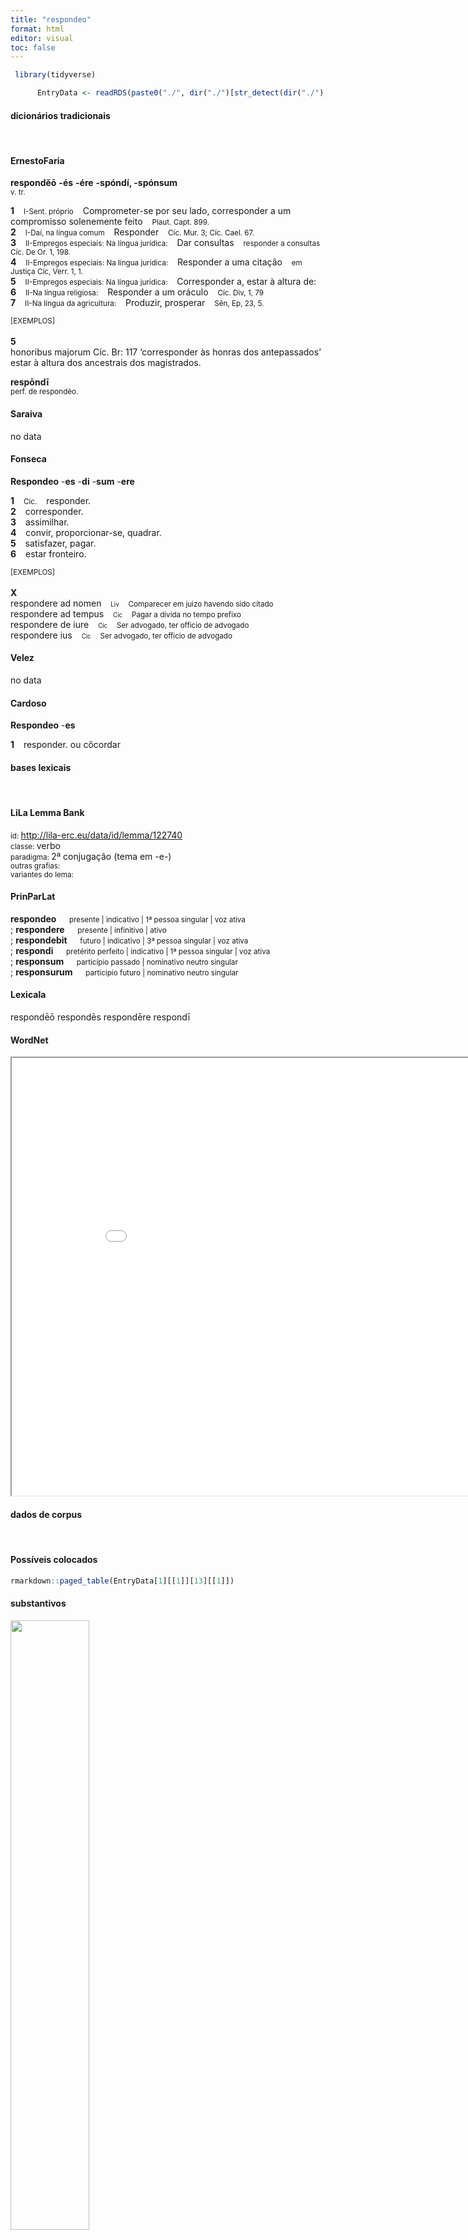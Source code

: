 ```yaml
---
title: "respondeo"
format: html
editor: visual
toc: false
---
```



```r
 library(tidyverse) 

      EntryData <- readRDS(paste0("./", dir("./")[str_detect(dir("./"), "_xx114-101-115-112-111-110-100-101-111xx_.rds")]))

```


#### dicionários tradicionais

&emsp;




::: panel-tabset

#### ErnestoFaria

<b>respondĕō</b> <b>-és</b> <b>-ére</b> <b>-spóndí, -spónsum</b> <br> <small>v. tr.</small> <br> <small></small>   <p> <b>1</b> &ensp; <small>I-Sent. próprio</small> &ensp; Comprometer-se por seu lado, corresponder a um compromisso solenemente feito &ensp; <small>Plaut. Capt. 899.</small> <br> <b>2</b> &ensp; <small>I-Daí, na língua comum</small> &ensp; Responder &ensp; <small>Cíc. Mur. 3; Cíc. Cael. 67.</small> <br> <b>3</b> &ensp; <small>II-Empregos especiais: Na língua jurídica:</small> &ensp; Dar consultas &ensp; <small>responder a consultas Cíc. De Or. 1, 198.</small> <br> <b>4</b> &ensp; <small>II-Empregos especiais: Na língua jurídica:</small> &ensp; Responder a uma citação &ensp; <small>em Justiça Cíc, Verr. 1, 1.</small> <br> <b>5</b> &ensp; <small>II-Empregos especiais: Na língua jurídica:</small> &ensp; Corresponder a, estar à altura de: &ensp; <small></small> <br> <b>6</b> &ensp; <small>II-Na língua religiosa:</small> &ensp; Responder a um oráculo &ensp; <small>Cíc. Div, 1, 79</small> <br> <b>7</b> &ensp; <small>II-Na língua da agricultura:</small> &ensp; Produzir, prosperar &ensp; <small>Sên, Ep, 23, 5.</small> </p>   <p><small>[EXEMPLOS]</small><br> <br><b>5</b><br>honoribus majorum Cíc. Br: 117 ‘corresponder às honras dos antepassados’ estar à altura dos ancestrais dos magistrados. </p> 
 <b>respōndī</b> <br> <small>perf. de respondèo.</small> <br> <small></small>




#### Saraiva

no data




#### Fonseca

<b>Respondeo</b> -<b>es</b> -<b>di</b> -<b>sum</b> -<b>ere</b>   <p> <b>1</b> &ensp; <small>Cic.</small> &ensp; responder. <br> <b>2</b> &ensp; corresponder. <br> <b>3</b> &ensp; assimilhar. <br> <b>4</b> &ensp; convir, proporcionar-se, quadrar. <br> <b>5</b> &ensp; satisfazer, pagar. <br> <b>6</b> &ensp; estar fronteiro. </p>   <p><small>[EXEMPLOS]</small><br> <br><b>X</b><br>respondere ad nomen &ensp; <small><small>Liv</small></small> &ensp; <small>Comparecer em juizo havendo sido citado</small> <br> respondere ad tempus &ensp; <small><small>Cic</small></small> &ensp; <small>Pagar a divida no tempo prefixo</small> <br> respondere de iure &ensp; <small><small>Cic</small></small> &ensp; <small>Ser advogado, ter officio de advogado</small> <br> respondere ius &ensp; <small><small>Cic</small></small> &ensp; <small>Ser advogado, ter officio de advogado</small> </p>




#### Velez

no data




#### Cardoso

<b>Respondeo</b> -<b>es</b>   <p> <b>1</b> &ensp; responder. ou cõcordar </p>


:::



#### bases lexicais

&emsp;






::: panel-tabset

#### LiLa Lemma Bank

<small> id: </small> <a href=' http://lila-erc.eu/data/id/lemma/122740 ' target="_blank"> http://lila-erc.eu/data/id/lemma/122740 </a> <br>
<small> classe: </small> verbo    <br>
<small> paradigma: </small> 2ª conjugação (tema em -e-) <br>
<small> outras grafias: </small>  <br>
<small> variantes do lema: </small>  <br>





#### PrinParLat

<b> respondeo </b>&emsp;<small> presente | indicativo | 1ª pessoa singular | voz ativa </small><br>
; <b> respondere </b>&emsp;<small> presente | infinitivo | ativo </small><br>
; <b> respondebit </b>&emsp;<small> futuro | indicativo | 3ª pessoa singular | voz ativa </small><br>
; <b> respondi </b>&emsp;<small> pretérito perfeito | indicativo | 1ª pessoa singular | voz ativa </small><br>
; <b> responsum </b>&emsp;<small> particípio passado | nominativo neutro singular </small><br>
; <b> responsurum </b>&emsp;<small> particípio futuro | nominativo neutro singular </small><br>





#### Lexicala

respondēō 
 respondēs 
 respondēre 
 respondī




#### WordNet

<iframe width='900' height='700' src='Media/Tree__xx114-101-115-112-111-110-100-101-111xx__sem_type_lexemes_pt.html'>

</iframe>


:::



#### dados de corpus

&emsp;




::: panel-tabset

#### Possíveis colocados

```r

rmarkdown::paged_table(EntryData[1][[1]][13][[1]])

```


#### substantivos

![](./Media/wordcloud__xx114-101-115-112-111-110-100-101-111xx__BY_collocate_scoreSUBST.webp){width=50% fig-alt='This chart plots collocate by scoreSUBST, for the headword respondeo here are all the values plotted: collocate: primum; scoreSUBST: 0. collocate: ita; scoreSUBST: 0. collocate: ille; scoreSUBST: 0'}




#### adjetivos

![](./Media/wordcloud__xx114-101-115-112-111-110-100-101-111xx__BY_collocate_scoreADJ.webp){width=50% fig-alt='This chart plots collocate by scoreADJ, for the headword respondeo here are all the values plotted: collocate: primum; scoreADJ: 0. collocate: ita; scoreADJ: 0. collocate: ille; scoreADJ: 0'}




#### verbos

![](./Media/wordcloud__xx114-101-115-112-111-110-100-101-111xx__BY_collocate_scoreVERBO.webp){width=50% fig-alt='This chart plots collocate by scoreVERBO, for the headword respondeo here are all the values plotted: collocate: primum; scoreVERBO: 0. collocate: ita; scoreVERBO: 0. collocate: ille; scoreVERBO: 0'}




#### advérbios

![](./Media/wordcloud__xx114-101-115-112-111-110-100-101-111xx__BY_collocate_scoreADV.webp){width=50% fig-alt='This chart plots collocate by scoreADV, for the headword respondeo here are all the values plotted: collocate: primum; scoreADV: 2. collocate: ita; scoreADV: 2. collocate: ille; scoreADV: 0'}




#### preposições e conjunções

![](./Media/wordcloud__xx114-101-115-112-111-110-100-101-111xx__BY_collocate_scoreFUNC.webp){width=50% fig-alt='This chart plots collocate by scoreFUNC, for the headword respondeo here are all the values plotted: collocate: primum; scoreFUNC: 0. collocate: ita; scoreFUNC: 0. collocate: ille; scoreFUNC: 0'}


:::



::: panel-tabset

#### ExemplosTraduzidos

<p> <b>Respondit</b> ille : <br> <small> Phaed.1.22 <br> Respondeu aquele. <small> [JDD] </small> </small> </p>
; <p> <b>respondent</b> illae praetoris in eo loco seruos esse uisos <br> <small> Cic.Ver.2.4.100.11 <br> Elas respondem que tinham sido vistos escravos do pretor nesse local. <small> [JDD] </small> </small> </p>
; <p> nondum de mea sententia dico impudentiae primum <b>respondebo</b> tuae <br> <small> Cic.Dom.4 <br> Não falo ainda acerca de minha opinião; reponderei primeiro ao teu descaramento. <small> [JDD] </small> </small> </p>
; <p> itaque ego seueritati tuae ita ut oportet <b>respondere</b> non audeo <br> <small> Cic.Cael.30 <br> E assim eu não ouso responder à tua severidade como convinha. <small> [JDD, de outra edição] </small> </small> </p>





#### Frequência por autor

![](./Media/barchart__xx114-101-115-112-111-110-100-101-111xx__lemma_BY_author_Frequencies.webp){width=50% fig-alt='This charts plots the frequency of lemma by author_Frequencies. The Phaedrus subcorpus registers the highest normalized frequency, with the value of 12.15 and an absolute frequency of 8. The Vergilius subcorpus follows, with a normalized frequency of 1.93 and an absolute frequency of 1. the subcorpus with the least normalized frequency is Ovidius with the normalized value of 0 and an absolute freqeuncy of 0. here are all the values: subcorpus: Caesar ; normalized frequency: 13 ; absolute frequency: 4.90973638492333. subcorpus: Cicero ; normalized frequency: 95 ; absolute frequency: 5.91811816301612. subcorpus: Horatius ; normalized frequency: 6 ; absolute frequency: 5.32812361246781. subcorpus: Ovidius ; normalized frequency: 0 ; absolute frequency: 0. subcorpus: Phaedrus ; normalized frequency: 8 ; absolute frequency: 12.1451343555488. subcorpus: Sallustius ; normalized frequency: 2 ; absolute frequency: 1.85511548093869. subcorpus: Seneca ; normalized frequency: 9 ; absolute frequency: 1.67969989361901. subcorpus: Suetonius ; normalized frequency: 0 ; absolute frequency: 0. subcorpus: Tacitus ; normalized frequency: 1 ; absolute frequency: 3.43288705801579. subcorpus: Vergilius ; normalized frequency: 1 ; absolute frequency: 1.93050193050193. subcorpus: Hieronymus ; normalized frequency: 5 ; absolute frequency: 11.2334306897326'}




#### Frequência por gênero

![](./Media/barchart__xx114-101-115-112-111-110-100-101-111xx__lemma_BY_genre_Frequencies.webp){width=50% fig-alt='This charts plots the frequency of lemma by genre_Frequencies. The Prosa.ficcional subcorpus registers the highest normalized frequency, with the value of 11.23 and an absolute frequency of 5. The Poesia.didática subcorpus follows, with a normalized frequency of 6.79 and an absolute frequency of 8. the subcorpus with the least normalized frequency is Poesia.trágica with the normalized value of 0.87 and an absolute freqeuncy of 1. here are all the values: subcorpus: Prosa.histórica ; normalized frequency: 16 ; absolute frequency: 3.89493415126951. subcorpus: Prosa.filosófica ; normalized frequency: 22 ; absolute frequency: 3.62432249880562. subcorpus: Prosa.oratória ; normalized frequency: 62 ; absolute frequency: 5.95278100486784. subcorpus: Prosa.epistolográfica ; normalized frequency: 19 ; absolute frequency: 5.03457961260235. subcorpus: Poesia.lírica ; normalized frequency: 6 ; absolute frequency: 5.04753091612686. subcorpus: Poesia.didática ; normalized frequency: 8 ; absolute frequency: 6.78598693697515. subcorpus: Poesia.trágica ; normalized frequency: 1 ; absolute frequency: 0.868658790826963. subcorpus: Poesia.épica ; normalized frequency: 1 ; absolute frequency: 1.93050193050193. subcorpus: Prosa.ficcional ; normalized frequency: 5 ; absolute frequency: 11.2334306897326'}




#### Frequência por século

![](./Media/barchart__xx114-101-115-112-111-110-100-101-111xx__lemma_BY_period_Frequencies.webp){width=50% fig-alt='This charts plots the frequency of lemma by period_Frequencies. The IV.d.C. subcorpus registers the highest normalized frequency, with the value of 11.23 and an absolute frequency of 5. The I.a.C. subcorpus follows, with a normalized frequency of 5.45 and an absolute frequency of 117. the subcorpus with the least normalized frequency is I.d.C. with the normalized value of 2.6 and an absolute freqeuncy of 17. here are all the values: subcorpus: I.a.C. ; normalized frequency: 117 ; absolute frequency: 5.44565976262509. subcorpus: I.d.C. ; normalized frequency: 17 ; absolute frequency: 2.60058130640967. subcorpus: II.d.C. ; normalized frequency: 1 ; absolute frequency: 2.61780104712042. subcorpus: IV.d.C. ; normalized frequency: 5 ; absolute frequency: 11.2334306897326'}


:::


